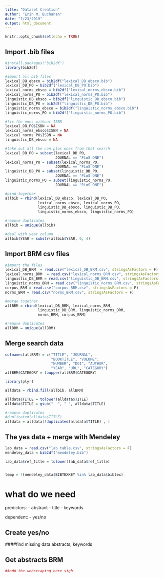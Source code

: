 ```yaml
---
title: "Dataset Creation"
author: "Erin M. Buchanan"
date: "7/23/2019"
output: html_document
---
```


```r
knitr::opts_chunk$set(echo = TRUE)
```

## Import .bib files 

```r
#install.packages("bib2df")
library(bib2df)

#import all bib files
lexical_DB_ebsco = bib2df("lexical_DB_ebsco.bib")
lexical_DB_PO = bib2df("lexical_DB_PO.bib")
lexical_norms_ebsco = bib2df("lexical_norms_ebsco.bib")
lexical_norms_PO = bib2df("lexical_norms_PO.bib")
linguistic_DB_ebsco = bib2df("linguistic_DB_ebsco.bib")
linguistic_DB_PO = bib2df("linguistic_DB_PO.bib")
linguistic_norms_ebsco = bib2df("linguistic_norms_ebsco.bib")
linguistic_norms_PO = bib2df("linguistic_norms_PO.bib")

#fix the ones without ISBN
lexical_DB_PO$ISBN = NA
lexical_norms_ebsco$ISBN = NA
lexical_norms_PO$ISBN = NA
linguistic_DB_ebsco = NA

#take out all the non plos ones from that search
lexical_DB_PO = subset(lexical_DB_PO, 
                       JOURNAL == "PLoS ONE")
lexical_norms_PO = subset(lexical_norms_PO, 
                       JOURNAL == "PLoS ONE")
linguistic_DB_PO = subset(linguistic_DB_PO, 
                       JOURNAL == "PLoS ONE")
linguistic_norms_PO = subset(linguistic_norms_PO, 
                       JOURNAL == "PLoS ONE")

#bind together
allbib = rbind(lexical_DB_ebsco, lexical_DB_PO,
               lexical_norms_ebsco, lexical_norms_PO,
               linguistic_DB_ebsco, linguistic_DB_PO,
               linguistic_norms_ebsco, linguistic_norms_PO)

#remove duplicates
allbib = unique(allbib)

#deal with year column
allbib$YEAR = substr(allbib$YEAR, 0, 4)
```

## Import BRM csv files

```r
#import the files
lexical_DB_BRM  = read.csv("lexical_DB_BRM.csv", stringsAsFactors = F)
lexical_norms_BRM  = read.csv("lexical_norms_BRM.csv", stringsAsFactors = F)
linguistic_DB_BRM = read.csv("linguistic_DB_BRM.csv", stringsAsFactors = F)
linguistic_norms_BRM = read.csv("linguistic_norms_BRM.csv", stringsAsFactors = F)
corpus_BRM = read.csv("corpus_BRM.csv", stringsAsFactors = F)
norms_BRM = read.csv("norms_BRM.csv", stringsAsFactors = F)

#merge together
allBRM = rbind(lexical_DB_BRM, lexical_norms_BRM, 
               linguistic_DB_BRM, linguistic_norms_BRM,
               norms_BRM, corpus_BRM)

#remove duplicates
allBRM = unique(allBRM)
```

## Merge search data

```r
colnames(allBRM) = c("TITLE", "JOURNAL", 
                     "BOOKTITLE", "VOLUME", 
                     "NUMBER", "DOI", "AUTHOR", 
                     "YEAR", "URL", "CATEGORY")
allBRM$CATEGORY = toupper(allBRM$CATEGORY)

library(plyr)

alldata = rbind.fill(allbib, allBRM)

alldata$TITLE = tolower(alldata$TITLE)
alldata$TITLE = gsub("  ", " ", alldata$TITLE)

#remove duplicates
#duplicated(alldata$TITLE)
alldata = alldata[!duplicated(alldata$TITLE) , ]
```

## The yes data + merge with Mendeley 

```r
lab_data = read.csv("lab_table.csv", stringsAsFactors = F)
mendeley_data = bib2df("mendeley.bib")

lab_data$ref_title = tolower(lab_data$ref_title)


temp = !(mendeley_data$BIBTEXKEY %in% lab_data$bibtex)
```

# what do we need

predictors: 
  - abstract
  - title
  - keywords
  
dependent:
  - yes/no
  
## Create yes/no

####find missing data abstracts, keywords 

## Get abstracts BRM

```r
##add the webscraping here sigh 
```
